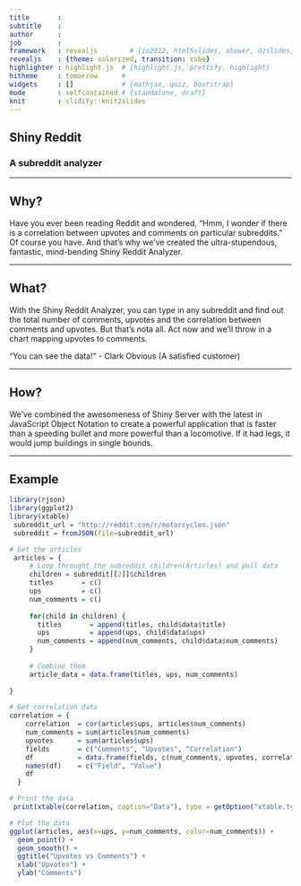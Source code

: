 ```yaml
---
title       : 
subtitle    : 
author      : 
job         : 
framework   : revealjs        # {io2012, html5slides, shower, dzslides, ...}
revealjs    : {theme: solarized, transition: cube}
highlighter : highlight.js  # {highlight.js, prettify, highlight}
hitheme     : tomorrow      # 
widgets     : []            # {mathjax, quiz, bootstrap}
mode        : selfcontained # {standalone, draft}
knit        : slidify::knit2slides
---
```


## Shiny Reddit
### A subreddit analyzer 

---

## Why?
Have you ever been reading Reddit and wondered, "Hmm, I wonder if there is a correlation between upvotes and comments on particular subreddits." Of course you have. And that's why we've created the ultra-stupendous, fantastic, mind-bending Shiny Reddit Analyzer. 

--- 


## What?
With the Shiny Reddit Analyzer, you can type in any subreddit and find out the total number of comments, upvotes and the correlation between comments and upvotes. But that's nota all. Act now and we'll throw in a chart mapping upvotes to comments. 

"You can see the data!" - Clark Obvious (A satisfied customer)

---

## How?
We've combined the awesomeness of Shiny Server with the latest in JavaScript Object Notation to create a powerful application that is faster than a speeding bullet and more powerful than a locomotive. If it had legs, it would jump buildings in single bounds. 

---

## Example
```r
library(rjson)
library(ggplot2)
library(xtable)
 subreddit_url = "http://reddit.com/r/motorcycles.json"
 subreddit = fromJSON(file=subreddit_url)

# Get the articles
 articles = {
     # Loop throught the subreddit children(Articles) and pull data
     children = subreddit[[2]]$children
     titles       = c()
     ups          = c()
     num_comments = c()
     
     for(child in children) {
       titles       = append(titles, child$data$title)
       ups          = append(ups, child$data$ups)
       num_comments = append(num_comments, child$data$num_comments)
     }
     
     # Combine them
     article_data = data.frame(titles, ups, num_comments)
   
}

# Get correlation data
correlation = {
    correlation  = cor(articles$ups, articles$num_comments)
    num_comments = sum(articles$num_comments)
    upvotes      = sum(articles$ups)
    fields       = c("Comments", "Upvotes", "Correlation")
    df           = data.frame(fields, c(num_comments, upvotes, correlation))
    names(df)    = c("Field", "Value")
    df
  }

# Print the data
 print(xtable(correlation, caption="Data"), type = getOption("xtable.type", "html"))

# Plot the data
ggplot(articles, aes(x=ups, y=num_comments, color=num_comments)) +
  geom_point() + 
  geom_smooth() +
  ggtitle("Upvotes vs Comments") + 
  xlab("Upvotes") +
  ylab("Comments")
  

```



